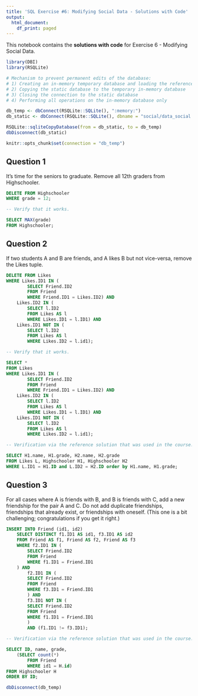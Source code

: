 ```yaml
---
title: 'SQL Exercise #6: Modifying Social Data - Solutions with Code'
output:
  html_document:
    df_print: paged
---
```


This notebook contains the **solutions with code** for Exercise 6 - Modifying Social Data.

```r
library(DBI)
library(RSQLite)

# Mechanism to prevent permanent edits of the database:
# 1) Creating an in-memory temporary database and loading the reference database
# 2) Copying the static database to the temporary in-memory database
# 3) Closing the connection to the static database
# 4) Performing all operations on the in-memory database only

db_temp <- dbConnect(RSQLite::SQLite(), ":memory:")
db_static <- dbConnect(RSQLite::SQLite(), dbname = "social/data_social.db")

RSQLite::sqliteCopyDatabase(from = db_static, to = db_temp)
dbDisconnect(db_static)

knitr::opts_chunk$set(connection = "db_temp")
```

## Question 1

It's time for the seniors to graduate. Remove all 12th graders from Highschooler.

```sql
DELETE FROM Highschooler
WHERE grade = 12;
```

```sql
-- Verify that it works.

SELECT MAX(grade)
FROM Highschooler;
```


## Question 2

If two students A and B are friends, and A likes B but not vice-versa, remove the Likes tuple.

```sql
DELETE FROM Likes
WHERE Likes.ID1 IN (
        SELECT Friend.ID2
        FROM Friend
        WHERE Friend.ID1 = Likes.ID2) AND
    Likes.ID2 IN (
        SELECT l.ID2
        FROM Likes AS l
        WHERE Likes.ID1 = l.ID1) AND
    Likes.ID1 NOT IN (
        SELECT l.ID2
        FROM Likes AS l
        WHERE Likes.ID2 = l.id1);
```

```sql
-- Verify that it works.

SELECT *
FROM Likes
WHERE Likes.ID1 IN (
        SELECT Friend.ID2
        FROM Friend
        WHERE Friend.ID1 = Likes.ID2) AND
    Likes.ID2 IN (
        SELECT l.ID2
        FROM Likes AS l
        WHERE Likes.ID1 = l.ID1) AND
    Likes.ID1 NOT IN (
        SELECT l.ID2
        FROM Likes AS l
        WHERE Likes.ID2 = l.id1);
```

```sql
-- Verification via the reference solution that was used in the course.

SELECT H1.name, H1.grade, H2.name, H2.grade 
FROM Likes L, Highschooler H1, Highschooler H2
WHERE L.ID1 = H1.ID and L.ID2 = H2.ID order by H1.name, H1.grade;
```


## Question 3

For all cases where A is friends with B, and B is friends with C, add a new friendship for the pair A and C. Do not add duplicate friendships, friendships that already exist, or friendships with oneself. (This one is a bit challenging; congratulations if you get it right.)

```sql
INSERT INTO Friend (id1, id2)
    SELECT DISTINCT f1.ID1 AS id1, f3.ID1 AS id2
    FROM Friend AS f1, Friend AS f2, Friend AS f3
    WHERE f2.ID1 IN (
        SELECT Friend.ID2
        FROM Friend
        WHERE f1.ID1 = Friend.ID1
    ) AND
        f2.ID1 IN (
        SELECT Friend.ID2
        FROM Friend
        WHERE f3.ID1 = Friend.ID1
        ) AND 
        f3.ID1 NOT IN (
        SELECT Friend.ID2
        FROM Friend
        WHERE f1.ID1 = Friend.ID1
        )
        AND (f1.ID1 != f3.ID1);
```

```sql
-- Verification via the reference solution that was used in the course.

SELECT ID, name, grade,
    (SELECT count(*)
        FROM Friend
        WHERE id1 = H.id)
FROM Highschooler H
ORDER BY ID;

```

```r
dbDisconnect(db_temp)
```
